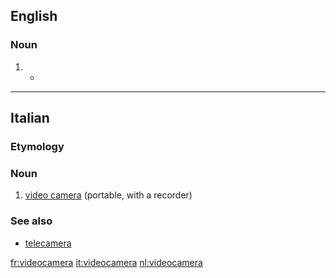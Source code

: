 ==English==

===Noun===
{{en-noun}}

# {{alternative form of|video camera}}
#* {{quote-news|year=2008|date=March 1|author=Jim Dwyer|title=Outlining an Operation That Preyed on Builders|work=New York Times|url=http://www.nytimes.com/2008/03/01/nyregion/01about.html
|passage=The Committee is actually registered as a business, the authorities said, a thread from the spool of legitimacy to go along with the hard hats, the clipboards and the '''videocameras'''. }}

----

==Italian==

===Etymology===
{{prefix|video|camera|gloss2=English|lang=it}}

===Noun===
{{it-noun|videocamer|f|a|e}}

# [[video camera]] (portable, with a recorder)

===See also===
* [[telecamera]]

[[fr:videocamera]]
[[it:videocamera]]
[[nl:videocamera]]